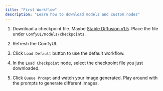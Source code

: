 ```yaml
---
title: "First Workflow"
description: "Learn how to download models and custom nodes"
---
```


1. Download a checkpoint file. Maybe [Stable Diffusion v1.5](https://huggingface.co/runwayml/stable-diffusion-v1-5/resolve/main/v1-5-pruned-emaonly.ckpt). Place the file under `ComfyUI/models/checkpoints`.

1. Refresh the ComfyUI.

1. Click `Load Default` button to use the default workflow.

1. In the `Load Checkpoint` node, select the checkpoint file you just downloaded.

1. Click `Queue Prompt` and watch your image generated. Play around with the prompts to generate different images.
